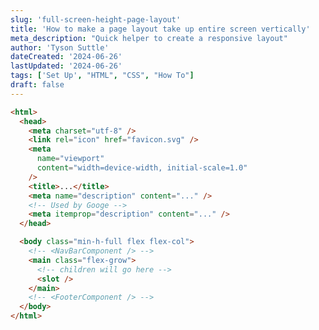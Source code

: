 ```yaml
---
slug: 'full-screen-height-page-layout'
title: 'How to make a page layout take up entire screen vertically'
meta_description: "Quick helper to create a responsive layout"
author: 'Tyson Suttle'
dateCreated: '2024-06-26'
lastUpdated: '2024-06-26'
tags: ['Set Up', "HTML", "CSS", "How To"]
draft: false
---
```



```html
<html>
  <head> 
    <meta charset="utf-8" />
    <link rel="icon" href="favicon.svg" />
    <meta
      name="viewport"
      content="width=device-width, initial-scale=1.0"
    />
    <title>...</title> 
    <meta name="description" content="..." />
    <!-- Used by Googe -->
    <meta itemprop="description" content="..." />
  </head>

  <body class="min-h-full flex flex-col">
    <!-- <NavBarComponent /> -->
    <main class="flex-grow">
      <!-- children will go here -->
      <slot />
    </main>
    <!-- <FooterComponent /> -->
  </body>
</html>
```